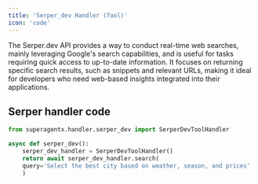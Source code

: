```yaml
---
title: 'Serper_dev Handler (Tool)'
icon: 'code'
---
```


The Serper.dev API provides a way to conduct real-time web searches, mainly leveraging Google's search capabilities,
and is useful for tasks requiring quick access to up-to-date information. It focuses on returning specific search
results, such as snippets and relevant URLs, making it ideal for developers who need web-based insights integrated
into their applications.

## Serper handler code

```python serper handler
from superagentx.handler.serper_dev import SerperDevToolHandler

async def serper_dev():
    serper_dev_handler = SerperDevToolHandler()
    return await serper_dev_handler.search(
    query='Select the best city based on weather, season, and prices'
    )
```


